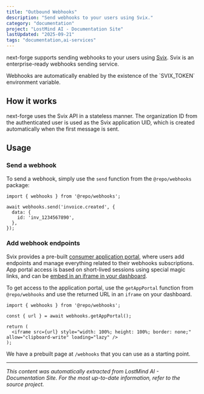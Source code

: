 ```yaml
---
title: "Outbound Webhooks"
description: "Send webhooks to your users using Svix."
category: "documentation"
project: "LostMind AI - Documentation Site"
lastUpdated: "2025-09-21"
tags: "documentation,ai-services"
---
```


next-forge supports sending webhooks to your users using [Svix](https://www.svix.com/). Svix is an enterprise-ready webhooks sending service.

<Note>
  Webhooks are automatically enabled by the existence of the `SVIX_TOKEN` environment variable.
</Note>

## How it works

next-forge uses the Svix API in a stateless manner. The organization ID from the authenticated user is used as the Svix application UID, which is created automatically when the first message is sent.

## Usage

### Send a webhook

To send a webhook, simply use the `send` function from the `@repo/webhooks` package:

```tsx
import { webhooks } from '@repo/webhooks';

await webhooks.send('invoice.created', {
  data: {
    id: 'inv_1234567890',
  },
});
```

### Add webhook endpoints

Svix provides a pre-built [consumer application portal](https://docs.svix.com/app-portal), where users add endpoints and manage everything related to their webhooks subscriptions. App portal access is based on short-lived sessions using special magic links, and can be [embed in an iframe in your dashboard](https://docs.svix.com/app-portal#embedding-in-a-react-application).

To get access to the application portal, use the `getAppPortal` function from `@repo/webhooks` and use the returned URL in an `iframe` on your dashboard.

```tsx
import { webhooks } from '@repo/webhooks';

const { url } = await webhooks.getAppPortal();

return (
  <iframe src={url} style="width: 100%; height: 100%; border: none;" allow="clipboard-write" loading="lazy" />
);
```

We have a prebuilt page at `/webhooks` that you can use as a starting point.


---
*This content was automatically extracted from LostMind AI - Documentation Site. For the most up-to-date information, refer to the source project.*
